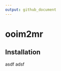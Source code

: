 ```yaml
---
output: github_document
---
```


<!-- README.md is generated from README.Rmd. Please edit that file -->



# ooim2mr

<!-- badges: start -->
<!-- badges: end -->

## Installation
asdf
adsf
